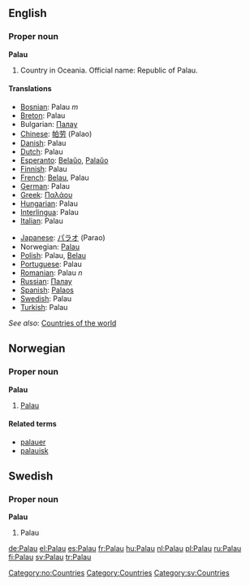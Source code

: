 ==English==

===Proper noun===
'''Palau'''
# Country in Oceania. Official name: Republic of Palau.

====Translations====
{{top}}
*[[Bosnian]]: Palau ''m''
*[[Breton]]: Palau
*Bulgarian: [[Палау]]
*[[Chinese]]: [[帕劳]] (Palao)
*[[Danish]]: Palau
*[[Dutch]]: Palau
*[[Esperanto]]: [[Belaŭo]], [[Palaŭo]]
*[[Finnish]]: Palau
*[[French]]: [[Belau]], Palau
*[[German]]: Palau
*[[Greek]]: [[Παλάου]]
*[[Hungarian]]: Palau
*[[Interlingua]]: Palau
*[[Italian]]: Palau
{{mid}}
*[[Japanese]]: [[パラオ]] (Parao)
*Norwegian: [[#Norwegian|Palau]]
*[[Polish]]: Palau, [[Belau]]
*[[Portuguese]]: Palau
*[[Romanian]]: Palau ''n''
*[[Russian]]: [[Палау]]
*[[Spanish]]: [[Palaos]]
*[[Swedish]]: Palau
*[[Turkish]]: Palau
{{bottom}}

''See also'': [[Countries of the world]]

==Norwegian==
===Proper noun===
[[Category:no:Countries]]
'''Palau'''
#[[#English|Palau]]
====Related terms====
*[[palauer]]
*[[palauisk]]

==Swedish==
===Proper noun===
'''Palau'''
#Palau

[[Category:Countries]]
[[Category:sv:Countries]]

[[de:Palau]]
[[el:Palau]]
[[es:Palau]]
[[fr:Palau]]
[[hu:Palau]]
[[nl:Palau]]
[[pl:Palau]]
[[ru:Palau]]
[[fi:Palau]]
[[sv:Palau]]
[[tr:Palau]]